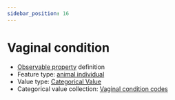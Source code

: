 ```yaml
---
sidebar_position: 16
---
```



# Vaginal condition

- [Observable property](/viewers/dawe-vocabs?uri=https://linked.data.gov.au/def/test/dawe-cv/56059af9-44ff-4722-9cfc-6af2c69a5ed5) definition
- Feature type: [animal individual](http://linked.data.gov.au/def/tern-cv/ecb855ed-50e1-4299-8491-861759ef40b7)
- Value type: [Categorical Value](https://w3id.org/tern/ontologies/tern/CategoricalValue)
- Categorical value collection: [Vaginal condition codes](/viewers/dawe-vocabs?uri=https://linked.data.gov.au/def/test/dawe-cv/09de3b86-616e-49af-a34c-903cf7dec443)

<Example protocolModule="opportunistic-observations" observableProperty="https://linked.data.gov.au/def/test/dawe-cv/56059af9-44ff-4722-9cfc-6af2c69a5ed5" />
